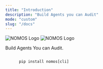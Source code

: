 ```yaml
---
title: "Introduction"
description: "Build Agents you can Audit"
mode: "custom"
slug: "/docs"
---
```


<div className="relative">

<div className="px-4 py-16 lg:py-48 lg:pb-24 max-w-3xl mx-auto">
<div className="flex justify-center mb-6">
  <img
    src="/assets/light.png"
    alt="NOMOS Logo"
    className="block dark:hidden h-32 w-auto"
  />
  <img
    src="/assets/dark.png"
    alt="NOMOS Logo"
    className="hidden dark:block h-32 w-auto"
  />
</div>

<p className="max-w-xl mx-auto px-4 mt-4 text-lg text-center text-gray-500 dark:text-zinc-500">
Build Agents You can Audit.
</p>

<div className="flex justify-center mt-8">
  <div className="inline-flex rounded-lg border border-gray-200 dark:border-zinc-700 bg-gray-50 dark:bg-zinc-800 p-1">
    <code className="px-3 py-2 text-sm font-mono text-gray-700 dark:text-zinc-300">
      pip install nomos[cli]
    </code>
  </div>
</div>
</div>

</div>
